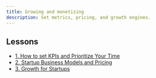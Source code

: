 ```yaml
---
title: Growing and monetizing
description: Set metrics, pricing, and growth engines.
---
```



## Lessons

- [1. How to set KPIs and Prioritize Your Time](./1-chapter.mdx)
- [2. Startup Business Models and Pricing](./2-chapter.mdx)
- [3. Growth for Startups](./3-chapter.mdx)

